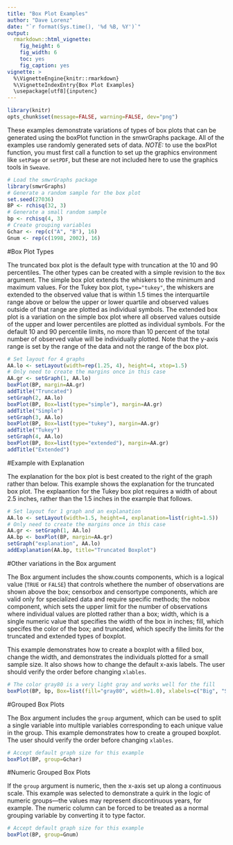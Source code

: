 ```yaml
---
title: "Box Plot Examples"
author: "Dave Lorenz"
date: "`r format(Sys.time(), '%d %B, %Y')`"
output:
  rmarkdown::html_vignette:
    fig_height: 6
    fig_width: 6
    toc: yes
    fig_caption: yes
vignette: >
  %\VignetteEngine{knitr::rmarkdown}
  %\VignetteIndexEntry{Box Plot Examples}
  \usepackage[utf8]{inputenc}
---
```


```r
library(knitr)
opts_chunk$set(message=FALSE, warning=FALSE, dev="png")
```

These examples demonstrate variations of types of box plots that can be 
generated using the boxPlot function in the smwrGraphs package.
All of the examples use randomly generated sets of data.
*NOTE:* to use the boxPlot function, you must first call
a function to set up the graphics environment like `setPage`
or `setPDF`, but these are not included here to use the graphics
tools in `Sweave`.

```r
# Load the smwrGraphs package
library(smwrGraphs)
# Generate a random sample for the box plot
set.seed(27036)
BP <- rchisq(32, 3)
# Generate a small random sample
bp <- rchisq(4, 3)
# Create grouping variables
Gchar <- rep(c("A", "B"), 16)
Gnum <- rep(c(1998, 2002), 16)
```


#Box Plot Types

The truncated box plot is the default type with truncation at the 10 and 90
percentiles. The other types can be created with a simple revision to the
`Box` argument. The simple box plot extends the whiskers to the minimum
and maximum values. For the Tukey box plot, `type="tukey"`, the whiskers
are extended to the observed value that is within 1.5 times the interquartile
range above or below the upper or lower quartile and observed values outside
of that range are plotted as individual symbols. The extended box plot is a
variation on the simple box plot where all observed values outside of the upper and lower percentiles are plotted as individual symbols. For the default 10 and 90 percentile limits, no more than 10 percent of the total number of observed value will be individually plotted. Note that the y-axis range is set by the range of the data and not the range of the box plot.

```r
# Set layout for 4 graphs
AA.lo <- setLayout(width=rep(1.25, 4), height=4, xtop=1.5)
# Only need to create the margins once in this case
AA.gr <- setGraph(1, AA.lo)
boxPlot(BP, margin=AA.gr)
addTitle("Truncated")
setGraph(2, AA.lo)
boxPlot(BP, Box=list(type="simple"), margin=AA.gr)
addTitle("Simple")
setGraph(3, AA.lo)
boxPlot(BP, Box=list(type="tukey"), margin=AA.gr)
addTitle("Tukey")
setGraph(4, AA.lo)
boxPlot(BP, Box=list(type="extended"), margin=AA.gr)
addTitle("Extended")

```


#Example with Explanation

The explanation for the box plot is best created to the right of the graph
rather than below. This example shows the explanation for the truncated box
plot. The explaantion for the Tukey box plot requires a width of about 2.5
inches, rather than the 1.5 inches in the example that follows.

```r

# Set layout for 1 graph and an explanation
AA.lo <- setLayout(width=1.5, height=4, explanation=list(right=1.5))
# Only need to create the margins once in this case
AA.gr <- setGraph(1, AA.lo)
AA.bp <- boxPlot(BP, margin=AA.gr)
setGraph("explanation", AA.lo)
addExplanation(AA.bp, title="Truncated Boxplot")

```


#Other variations in the Box argument

The Box argument includes the show.counts components, which is a logical value (`TRUE` or `FALSE`) that controls whethere the number of
observations are shown above the box; censorbox and censortype components,
which are valid only for specialized data and require specific methods; the
nobox component, which sets the upper limit for the number of observations
where individual values are plotted rather than a box; width, which is a single numeric value that specifies the width of the box in inches; fill, which specifes the color of the box; and truncated, which specify the limits for the truncated and extended types of boxplot.

This example demonstrates how to create a boxplot with a filled box, change the width, and demonstrates the individuals plotted for a small sample size. It also shows how to change the default x-axis labels. The user should verify the order before changing `xlables`.

```r
# The color gray80 is a very light gray and works well for the fill
boxPlot(BP, bp, Box=list(fill="gray80", width=1.0), xlabels=c("Big", "Small"))

```


#Grouped Box Plots

The Box argument includes the `group` argument, which can be used to
split a single variable into multiple variables corresponding to each unique
value in the group. This example demonstrates how to create a grouped
boxplot. The user should verify the order before changing `xlables`.

```r
# Accept default graph size for this example
boxPlot(BP, group=Gchar)
```

#Numeric Grouped Box Plots

If the `group` argument is numeric, then the x-axis set up along a
continuous scale. This example was selected to demonstrate a quirk in the logic of numeric groups---the values may represent discontinuous years, for example. The numeric column can be forced to be treated as a normal grouping variable by converting it to type factor.

```r

# Accept default graph size for this example
boxPlot(BP, group=Gnum)

```




